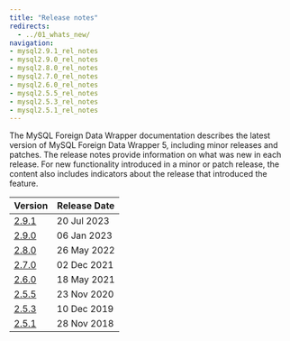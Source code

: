 ```yaml
---
title: "Release notes"
redirects:
  - ../01_whats_new/
navigation:
- mysql2.9.1_rel_notes
- mysql2.9.0_rel_notes
- mysql2.8.0_rel_notes
- mysql2.7.0_rel_notes
- mysql2.6.0_rel_notes
- mysql2.5.5_rel_notes
- mysql2.5.3_rel_notes
- mysql2.5.1_rel_notes
---
```


The MySQL Foreign Data Wrapper documentation describes the latest version of MySQL Foreign Data Wrapper 5, including minor releases and patches. The release notes provide information on what was new in each release. For new functionality introduced in a minor or patch release, the content also includes indicators about the release that introduced the feature.

| Version                       | Release Date | 
| ----------------------------- | ------------ | 
| [2.9.1](mysql2.9.1_rel_notes) | 20 Jul 2023 |
| [2.9.0](mysql2.9.0_rel_notes) | 06 Jan 2023 |
| [2.8.0](mysql2.8.0_rel_notes) | 26 May 2022 |
| [2.7.0](mysql2.7.0_rel_notes) | 02 Dec 2021 |
| [2.6.0](mysql2.6.0_rel_notes) | 18 May 2021 |
| [2.5.5](mysql2.5.5_rel_notes) | 23 Nov 2020 |
| [2.5.3](mysql2.5.3_rel_notes) | 10 Dec 2019 |
| [2.5.1](mysql2.5.1_rel_notes) | 28 Nov 2018 |